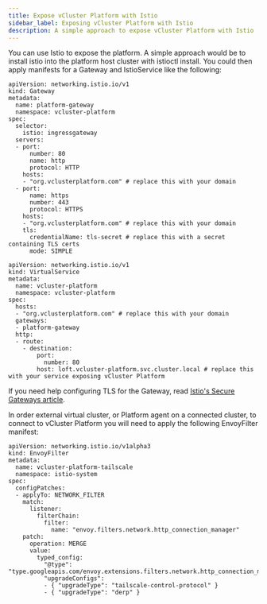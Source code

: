 ```yaml
---
title: Expose vCluster Platform with Istio
sidebar_label: Exposing vCluster Platform with Istio
description: A simple approach to expose vCluster Platform with Istio
---
```



You can use Istio to expose the platform. A simple approach would be to install istio into the platform host cluster with istioctl install. You could then apply manifests for a Gateway and IstioService like the following:


```
apiVersion: networking.istio.io/v1
kind: Gateway       
metadata:
  name: platform-gateway
  namespace: vcluster-platform
spec:
  selector:              
    istio: ingressgateway
  servers:
  - port:         
      number: 80
      name: http    
      protocol: HTTP                                  
    hosts:
    - "org.vclusterplatform.com" # replace this with your domain
  - port:
      name: https
      number: 443
      protocol: HTTPS
    hosts:
    - "org.vclusterplatform.com" # replace this with your domain
    tls:
      credentialName: tls-secret # replace this with a secret containing TLS certs
      mode: SIMPLE
```

```
apiVersion: networking.istio.io/v1
kind: VirtualService
metadata:
  name: vcluster-platform
  namespace: vcluster-platform
spec:
  hosts:
  - "org.vclusterplatform.com" # replace this with your domain
  gateways:
  - platform-gateway
  http:
  - route:
    - destination:
        port:
          number: 80
        host: loft.vcluster-platform.svc.cluster.local # replace this with your service exposing vCluster Platform
```

If you need help configuring TLS for the Gateway, read [Istio's Secure Gateways article](https://istio.io/latest/docs/tasks/traffic-management/ingress/secure-ingress/).



In order external virtual cluster, or Platform agent on a connected cluster, to connect to vCluster Platform you will need to apply the following EnvoyFilter manifest:


```
apiVersion: networking.istio.io/v1alpha3
kind: EnvoyFilter
metadata:
  name: vcluster-platform-tailscale
  namespace: istio-system
spec:
  configPatches:
  - applyTo: NETWORK_FILTER
    match:
      listener:
        filterChain:
          filter:
            name: "envoy.filters.network.http_connection_manager"
    patch:
      operation: MERGE
      value:
        typed_config:
          "@type": "type.googleapis.com/envoy.extensions.filters.network.http_connection_manager.v3.HttpConnectionManager"
          "upgradeConfigs":
          - { "upgradeType": "tailscale-control-protocol" }
          - { "upgradeType": "derp" }
```
